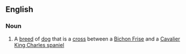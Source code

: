 ==English==

===Noun===
{{wikipedia}}
{{en-noun}}

# A [[breed]] of [[dog]] that is a [[cross]] between a [[Bichon Frise]] and a [[Cavalier King Charles spaniel]]